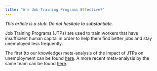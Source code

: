 ```yaml
---
title: "Are Job Training Programs Effective?"
---
```


*This article is a stub.*
*Do not hesitate to substantiate.*

Job Training Programs (JTPs) are used to train workers that have insufficient human capital in order to help them find better jobs and stay unemployed less frequently. 

The first (to our knowledge) meta-analysis of the impact of JTPs on unemployment can be found [here](https://doi.org/10.1111/j.1468-0297.2010.02387.x).
A more recent meta-analysis by the same team can be found [here](http://ftp.iza.org/dp9236.pdf).

